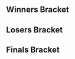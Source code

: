 {{DISPLAYTITLE:DX Ranking Session #1: Singles Bracket}}{{SetGame|melee}}
{{tabs static
|name1=Overview
|link1=DX Ranking Session/1
|name2=Singles Bracket
|link2=DX Ranking Session/1/Singles Bracket
|This=2
}}<!-- Generated with http://tournament-nub.rhcloud.com/toliquipedia name=dx_ranking_1 -->

==Winners Bracket==
{{16DEWBracketA2
|r1m1p1=Baxon |r1m1p1flag=fr |r1m1p1score=2 |r1m1win=1
|r1m1p2=Gamini HD |r1m1p2flag=fr |r1m1p2score=0

|r1m2p1=Lepoiraut |r1m2p1flag=fr |r1m2p1score=2 |r1m2win=1
|r1m2p2=Helixir |r1m2p2flag= |r1m2p2score=0

|r1m3p1=Mahie |r1m3p1flag=fr |r1m3p1score=2 |r1m3win=1
|r1m3p2=Jrette |r1m3p2flag=fr |r1m3p2score=0

|r1m4p1=StorMyu |r1m4p1flag=fr |r1m4p1score=2 |r1m4win=1
|r1m4p2=Captain Love |r1m4p2flag=au |r1m4p2score=0

|r1m5p1=porc |r1m5p1flag=fr |r1m5p1score=2 |r1m5win=1
|r1m5p2=Jr. |r1m5p2flag=fr |r1m5p2score=0

|r1m6p1=Shloub |r1m6p1flag=fr |r1m6p1score=2 |r1m6win=1
|r1m6p2=Aspr0 |r1m6p2flag=fr |r1m6p2score=0

|r1m7p1=Charlon |r1m7p1flag=fr |r1m7p1score=2 |r1m7win=1
|r1m7p2=Sbire de Jr. |r1m7p2flag=fr |r1m7p2score=0

|r1m8p1=Fauster |r1m8p1flag=fr |r1m8p1score=2 |r1m8win=1
|r1m8p2=Dero |r1m8p2flag=fr |r1m8p2score=0

|r2m1p1=Baxon |r2m1p1flag=fr |r2m1p1score=2 |r2m1win=1
|r2m1p2=Lepoiraut |r2m1p2flag=fr |r2m1p2score=0

|r2m2p1=Mahie |r2m2p1flag=fr |r2m2p1score=2 |r2m2win=1
|r2m2p2=StorMyu |r2m2p2flag=fr |r2m2p2score=0

|r2m3p1=porc |r2m3p1flag=fr |r2m3p1score=2 |r2m3win=1
|r2m3p2=Shloub |r2m3p2flag=fr |r2m3p2score=0

|r2m4p1=Charlon |r2m4p1flag=fr |r2m4p1score=2 |r2m4win=1
|r2m4p2=Fauster |r2m4p2flag=fr |r2m4p2score=1

|r3m1p1=Baxon |r3m1p1flag=fr |r3m1p1score=0 |r3m1win=2
|r3m1p2=Mahie |r3m1p2flag=fr |r3m1p2score=3

|r3m2p1=porc |r3m2p1flag=fr |r3m2p1score=3 |r3m2win=1
|r3m2p2=Charlon |r3m2p2flag=fr |r3m2p2score=1
}}

==Losers Bracket==
{{16DELBracketSmwA
|tourneylink=DX Ranking Session/1
|tourneyname=DX Ranking Session #1
|l1placement=13-16
|l2placement=9-12
|l3placement=7-8
|l4placement=5-6

|l1m1p1=Gamini HD |l1m1p1flag=fr |l1m1p1score=0 |l1m1win=2
|l1m1p2=Helixir |l1m1p2flag= |l1m1p2score=2

|l1m2p1=Jrette |l1m2p1flag=fr |l1m2p1score=0 |l1m2win=2
|l1m2p2=Captain Love |l1m2p2flag=au |l1m2p2score=2

|l1m3p1=Jr. |l1m3p1flag=fr |l1m3p1score=2 |l1m3win=1
|l1m3p2=Aspr0 |l1m3p2flag=fr |l1m3p2score=1

|l1m4p1=Sbire de Jr. |l1m4p1flag=fr |l1m4p1score=0 |l1m4win=2
|l1m4p2=Dero |l1m4p2flag=fr |l1m4p2score=2

|l2m1p1=Fauster |l2m1p1flag=fr |l2m1p1score=2 |l2m1win=1
|l2m1p2=Helixir |l2m1p2flag= |l2m1p2score=0

|l2m2p1=Shloub |l2m2p1flag=fr |l2m2p1score=2 |l2m2win=1
|l2m2p2=Captain Love |l2m2p2flag=au |l2m2p2score=1

|l2m3p1=StorMyu |l2m3p1flag=fr |l2m3p1score=2 |l2m3win=1
|l2m3p2=Jr. |l2m3p2flag=fr |l2m3p2score=0

|l2m4p1=Lepoiraut |l2m4p1flag=fr |l2m4p1score=2 |l2m4win=1
|l2m4p2=Dero |l2m4p2flag=fr |l2m4p2score=0

|l3m1p1=Fauster |l3m1p1flag=fr |l3m1p1score=2 |l3m1win=1
|l3m1p2=Shloub |l3m1p2flag=fr |l3m1p2score=1

|l3m2p1=StorMyu |l3m2p1flag=fr |l3m2p1score=2 |l3m2win=1
|l3m2p2=Lepoiraut |l3m2p2flag=fr |l3m2p2score=0

|l4m1p1=Baxon |l4m1p1flag=fr |l4m1p1score=2 |l4m1win=1
|l4m1p2=Fauster |l4m1p2flag=fr |l4m1p2score=0

|l4m2p1=Charlon |l4m2p1flag=fr |l4m2p1score=2 |l4m2win=1
|l4m2p2=StorMyu |l4m2p2flag=fr |l4m2p2score=0
}}
<onlyinclude>
==Finals Bracket==
{{DEFinalSmwBracket
|tourneylink=DX Ranking Session/1
|tourneyname=DX Ranking Session #1
|l1placement=4
|r2placement=3
|r3loserplacement=2
|r3winnerplacement=1
|export_score=true

<!-- FROM WINNERS -->
|r1m1p1=Mahie |r1m1p1flag=fr |r1m1p1score=3 |r1m1win=1
|r1m1p2=porc |r1m1p2flag=fr |r1m1p2score=1

<!-- FROM LOSERS -->
|l1m1p1=Baxon |l1m1p1flag=fr |l1m1p1score=2 |l1m1win=1
|l1m1p2=Charlon |l1m1p2flag=fr |l1m1p2score=0

<!-- LOSERS FINALS -->
|r2m1p1=porc |r2m1p1flag=fr |r2m1p1score=0 |r2m1win=2
|r2m1p2=Baxon |r2m1p2flag=fr |r2m1p2score=2

<!-- GRAND FINALS -->
|r3m1p1=Mahie |r3m1p1flag=fr |r3m1p1score=3 |r3m1win=1
|r3m1p2=Baxon |r3m1p2flag=fr |r3m1p2score=2
}}
</onlyinclude>
